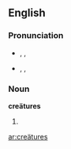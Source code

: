 ==English==

===Pronunciation===
* {{a|UK}} {{enPR|/krē.ā'tyo͝əz/}}, {{IPA|/kɹiːˈeɪtjʊəz/}}, {{SAMPA|/kr\i:"eItju@z/}}
* {{a|US}} {{enPR|/krē.ā'chərz/}}, {{IPA|/kɻiːˈeɪʧɚz/}}, {{SAMPA|/kr\`i:"eItS@`z/}}

===Noun===
'''creätures''' {{p}}

# {{plural of|[[creäture#English|creäture]]}}

[[ar:creätures]]